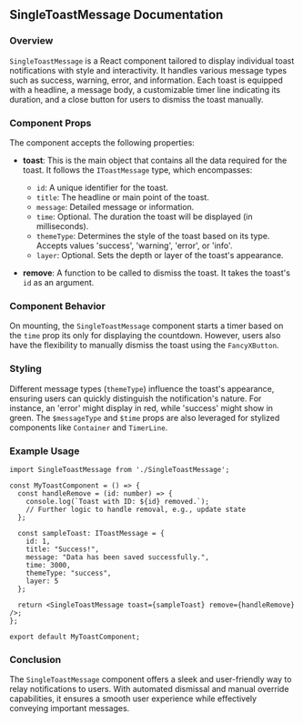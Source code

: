 ## SingleToastMessage Documentation

### Overview

`SingleToastMessage` is a React component tailored to display individual toast notifications with style and interactivity. It handles various message types such as success, warning, error, and information. Each toast is equipped with a headline, a message body, a customizable timer line indicating its duration, and a close button for users to dismiss the toast manually.

### Component Props

The component accepts the following properties:

- **toast**: This is the main object that contains all the data required for the toast. It follows the `IToastMessage` type, which encompasses:

  - `id`: A unique identifier for the toast.
  - `title`: The headline or main point of the toast.
  - `message`: Detailed message or information.
  - `time`: Optional. The duration the toast will be displayed (in milliseconds).
  - `themeType`: Determines the style of the toast based on its type. Accepts values 'success', 'warning', 'error', or 'info'.
  - `layer`: Optional. Sets the depth or layer of the toast's appearance.

- **remove**: A function to be called to dismiss the toast. It takes the toast's `id` as an argument.

### Component Behavior

On mounting, the `SingleToastMessage` component starts a timer based on the `time` prop its only for displaying the countdown. However, users also have the flexibility to manually dismiss the toast using the `FancyXButton`.

### Styling

Different message types (`themeType`) influence the toast's appearance, ensuring users can quickly distinguish the notification's nature. For instance, an 'error' might display in red, while 'success' might show in green. The `$messageType` and `$time` props are also leveraged for stylized components like `Container` and `TimerLine`.

### Example Usage

```React
import SingleToastMessage from './SingleToastMessage';

const MyToastComponent = () => {
  const handleRemove = (id: number) => {
    console.log(`Toast with ID: ${id} removed.`);
    // Further logic to handle removal, e.g., update state
  };

  const sampleToast: IToastMessage = {
    id: 1,
    title: "Success!",
    message: "Data has been saved successfully.",
    time: 3000,
    themeType: "success",
    layer: 5
  };

  return <SingleToastMessage toast={sampleToast} remove={handleRemove} />;
};

export default MyToastComponent;
```

### Conclusion

The `SingleToastMessage` component offers a sleek and user-friendly way to relay notifications to users. With automated dismissal and manual override capabilities, it ensures a smooth user experience while effectively conveying important messages.
